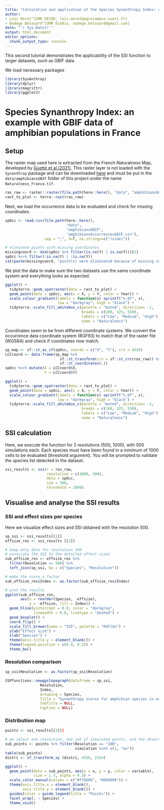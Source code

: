 ```yaml
---
title: "Calculation and application of the Species Synanthropy Index: additional example"
author:
- Loïs Morel^[UMR DECOD, lois.morel@agrocampus-ouest.fr]
- Nadege Belouard^[UMR EcoBio, nadege.belouard@gmail.com]
date: "`r Sys.Date()`"
output: html_document
editor_options: 
  chunk_output_type: console
---
```


This second tutorial demonstrates the applicability of the SSI function to larger datasets, such as GBIF data.

We load necessary packages
```r

library(SynAnthrop)
library(dplyr)
library(magrittr)
library(ggplot2)
```

# Species Synanthropy Index: an example with GBIF data of amphibian populations in France

## Setup

The raster map used here is extracted from the French Naturalness Map, developed by [Guetté et al.(2021)](https://uicn.fr/CartNat/CartNat_Donnees/Note_technique_m%C3%A9thodologique/Projet%20CARTNAT_note%20technique_2021.pdf). This raster layer is not loaded with the `Synanthrop` package and can be downloaded [here](https://uicn.fr/CartNat/CartNat_Donnees/) and must be put in the `data/amphibiansGBIF` folder of this project under the name `Naturalness_France.tif`.

```r

ras_raw <- raster::raster(file.path(here::here(), "data", "amphibiansGBIF", "Naturalness_France.tif"))
rast_to_plot <- terra::rast(ras_raw)
```

Next, we load the occurrence data to be evaluated and check for missing coordinates.

```r

spOcc <- read.csv(file.path(here::here(), 
                            "data", 
                            "amphibiansGBIF", 
                            "amphibiansOccurrencesGBIF.csv"), 
                  sep = ";", h=T, na.strings=c("(vide)"))

# eliminate points with missing coordinates
missingcoord <- dim(spOcc %>% filter(is.na(Y) | is.na(Y)))[1]
spOcc %<>% filter(!is.na(Y) | !is.na(Y))
cat(paste(missingcoord, "point(s) were eliminated because of missing coordinates"))
```


We plot the data to make sure the two datasets use the same coordinate system and everything looks as expected.

```r

ggplot() + 
  tidyterra::geom_spatraster(data = rast_to_plot) +
  geom_point(data = spOcc, aes(x = X, y = Y, color = Year)) +
  scale_colour_gradient(labels = function(x) sprintf("%.0f", x),
                        low = "darkgray", high = "black") +
  tidyterra::scale_fill_whitebox_c(palette = "muted", direction= -1,
                                   breaks = c(100, 325, 550),
                                   labels = c("Low", "Medium", "High"),
                                   name = "Naturalness")
```

Coordinates seem to be from different coordinate systems. We convert the occurrence data coordinate system (RGF93) to match that of the raster file (WGS84) and check if coordinates now match.

```r

sp_map <- sf::st_as_sf(spOcc, coords = c("X", "Y"), crs = 4326)
LCCcoord <- data.frame(sp_map %>% 
                         sf::st_transform(crs = sf::st_crs(ras_raw)) %>% 
                         sf::st_coordinates(.))
spOcc %<>% mutate(X = LCCcoord$X,
                  Y = LCCcoord$Y)

ggplot() + 
  tidyterra::geom_spatraster(data = rast_to_plot) +
  geom_point(data = spOcc, aes(x = X, y = Y, color = Year)) +
  scale_colour_gradient(labels = function(x) sprintf("%.0f", x),
                        low = "darkgray", high = "black") +
  tidyterra::scale_fill_whitebox_c(palette = "muted", direction= -1,
                                   breaks = c(100, 325, 550),
                                   labels = c("Low", "Medium", "High"),
                                   name = "Naturalness")
```



## SSI calculation

Here, we execute the function for 2 resolutions (500, 1000), with 500 simulations each. Each species must have been found in a minimum of 1000 cells to be evaluated (threshold argument). You will be prompted to validate the species list detected in the dataset.

```r

ssi_results <- ssi(r = ras_raw, 
                   resolution = c(1000, 500),
                   data = spOcc, 
                   sim = 500, 
                   threshold = 1000)
```


## Visualise and analyse the SSI results

### SSI and effect sizes per species

Here we visualize effect sizes and SSI obtained with the resolution 500.

```r

sp_ssi <- ssi_results[[1]]
effsize_res <- ssi_results [[2]]

# keep only data for resolution 500
# associate the SSI to the detailed effect sizes
sub_effsize_res <- effsize_res %>% 
  filter(Resolution == 500) %>% 
  left_join(sp_ssi, by = c("Species", "Resolution"))

# make the score a factor
sub_effsize_res$Index <- as.factor(sub_effsize_res$Index)

# plot the results
ggplot(sub_effsize_res, 
       aes(x = reorder(Species, -effsize), 
           y = -effsize, fill = Index)) +
  geom_hline(yintercept = 0.0, color = "darkgrey", 
             linewidth = 0.8, linetype = "dashed") +
  geom_boxplot() + 
  coord_flip() +
  scale_fill_brewer(name = "SSI", palette = "RdYlGn") +
  ylab("Effect size") +
  xlab("Species") +
  theme(axis.title.y = element_blank()) +
  theme(legend.position = c(0.9, 0.2)) +
  theme_bw()

```


### Resolution comparison

```r

sp_ssi$Resolution <- as.factor(sp_ssi$Resolution)

CGPfunctions::newggslopegraph(dataframe = sp_ssi,
                Resolution,
                Index,
                Grouping = Species,
                Title = "Synanthropy scores for amphibian species in western France",
                SubTitle = NULL,
                Caption = NULL)

```

### Distribution map

```r

points <- ssi_results[[3]])

# we select one resolution, one set of simulated points, and the observed points
sub_points <- points %>% filter(Resolution == "100",
                                simulation %in% c(1, "no"))
table(sub_points)
distri <- sf_transform_xy (distri, 4326, 2154)

ggplot() + 
  geom_point(data = sub_points, aes(x = x, y = y, color = variable), 
             size = 1.5, alpha = 0.5) +
  scale_color_manual(values = c("#ff6600", "#660099")) +
  theme(axis.title.x = element_blank(),
        axis.title.y = element_blank()) +
  guides(color = guide_legend(title = "Points")) +
  facet_wrap(. ~ Species) +
  theme_void()

```

